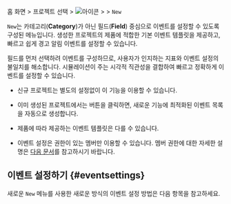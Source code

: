 홈 화면 &gt; 프로젝트 선택 &gt; ![아이콘](/img/ic-sitemap.svg) <Cmdname sid="sitemap" className="uitext" /> &gt; <Cmdname sid="side_event" className="uitext" /> &gt; <Cmdname sid="side_eventSetting" className="uitext" /> <code class="newfunc">New</code>

<Cmdname sid="side_eventSetting" className="uitext" /> <code class="newfunc">New</code>는 카테고리(**Category**)가 아닌 필드(**Field**) 중심으로 이벤트를 설정할 수 있도록 구성된 메뉴입니다. 생성한 프로젝트의 제품에 적합한 기본 이벤트 템플릿을 제공하고, 빠르고 쉽게 경고 알림 이벤트를 설정할 수 있습니다.

필드를 먼저 선택하려 이벤트를 구성하므로, 사용자가 인지하는 지표와 이벤트 설정의 불일치를 해소합니다. 시뮬레이션이 주는 시각적 직관성을 결합하여 빠르고 정확하게 이벤트를 설정할 수 있습니다.

* 신규 프로젝트는 별도의 설정없이 이 기능을 이용할 수 있습니다.

* 이미 생성된 프로젝트에서는 <Cmdname sid="BTN07682" className="uitext" /> 버튼을 클릭하면, 새로운 기능에 최적화된 이벤트 목록을 자동으로 생성합니다.

* 제품에 따라 제공하는 이벤트 템플릿은 다를 수 있습니다.

* 이벤트 설정은 <Cmdname sid="sms_alert_settings" className="b500" /> 권한이 있는 멤버만 이용할 수 있습니다. 멤버 권한에 대한 자세한 설명은 [다음 문서](../project/project-structure#project-auth)를 참고하시기 바랍니다.

## 이벤트 설정하기 {#eventsettings}

새로운 <Cmdname sid="side_eventSetting" className="uitext" /> <code class="newfunc">New</code> 메뉴를 사용한 새로운 방식의 이벤트 설정 방법은 다음 항목을 참고하세요.